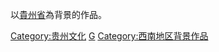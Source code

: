 以[[貴州省|貴州省]]為背景的作品。

{{中國行政區劃分類導航|背景作品}}

[[Category:贵州文化|Category:贵州文化]]
[[Category:中國各省背景作品|G]]
[[Category:西南地区背景作品|Category:西南地区背景作品]]